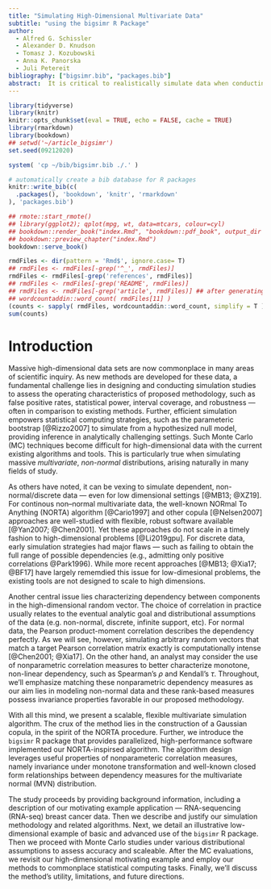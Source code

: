 ```yaml
--- 
title: "Simulating High-Dimensional Multivariate Data"
subtitle: "using the bigsimr R Package"
author:
  - Alfred G. Schissler
  - Alexander D. Knudson
  - Tomasz J. Kozubowski
  - Anna K. Panorska
  - Juli Petereit
bibliography: ["bigsimr.bib", "packages.bib"]
abstract:  It is critical to realistically simulate data when conducting Monte Carlo studies and methods. But measurements are often correlated and high dimensional in this era of big data, such as data obtained through high-throughput biomedical experiments. Due to computational complexity and a lack of user-friendly software available to simulate these massive multivariate constructions, researchers may resort to simulation designs that posit independence or perform arbitrary data transformations. This greatly diminishes insights into the empirical operating characteristics of any proposed methodology, such as false positive rates, statistical power, interval coverage, and robustness. This article introduces the `bigsimr` R package that provides a flexible, scaleable procedure to simulate high-dimensional random vectors with given marginal characteristics and dependency measures. We'll describe the functions included in the package, including multi-core and graphical-processing-unit accelerated algorithms to simulate random vectors, estimate correlation, and find close positive semi-definite matrices. Finally, we demonstrate the power of `bigsimr` by applying these functions to our motivating dataset --- RNA-sequencing data obtained from breast cancer tumor samples with sample size $n=1212$ patients and dimension $d =1026$.
---
```


<!-- keywords simulation multivariate models high-dimensional data R packages -->

```r
library(tidyverse)
library(knitr)
knitr::opts_chunk$set(eval = TRUE, echo = FALSE, cache = TRUE)
library(rmarkdown)
library(bookdown)
## setwd('~/article_bigsimr')
set.seed(09212020)
```

```r
system( 'cp ~/bib/bigsimr.bib ./.' )
```

```r
# automatically create a bib database for R packages
knitr::write_bib(c(
  .packages(), 'bookdown', 'knitr', 'rmarkdown'
), 'packages.bib')
```

```r
## rmote::start_rmote()
## library(ggplot2); qplot(mpg, wt, data=mtcars, colour=cyl)
## bookdown::render_book("index.Rmd", "bookdown::pdf_book", output_dir = "pdf")
## bookdown::preview_chapter("index.Rmd")
bookdown::serve_book()
```

```r
rmdFiles <- dir(pattern = 'Rmd$', ignore.case= T)
## rmdFiles <- rmdFiles[-grep('^_', rmdFiles)]
rmdFiles <- rmdFiles[-grep('references', rmdFiles)]
## rmdFiles <- rmdFiles[-grep('README', rmdFiles)]
## rmdFiles <- rmdFiles[-grep('article', rmdFiles)] ## after generating a single document
## wordcountaddin::word_count( rmdFiles[11] )
(counts <- sapply( rmdFiles, wordcountaddin::word_count, simplify = T ))
sum(counts)
```

# Introduction

Massive high-dimensional data sets are now commonplace in many areas of scientific inquiry.
As new methods are developed for these data, a fundamental challenge lies in designing and conducting simulation studies to assess the operating characteristics of proposed methodology, such as false positive rates, statistical power, interval coverage, and robustness --- often in comparison to existing methods.
Further, efficient simulation empowers statistical computing strategies, such as the parameteric bootstrap [@Rizzo2007] to simulate from a hypothesized null model, providing inference in analytically challenging settings.
Such Monte Carlo (MC) techniques become difficult for high-dimensional data with the current existing algorithms and tools.
This is particularly true when simulating massive *multivariate*, *non-normal* distributions, arising naturally in many fields of study.

As others have noted, it can be vexing to simulate dependent, non-normal/discrete data ---  even for low dimensional settings [@MB13; @XZ19].
For continous non--normal multivariate data, the well-known NORmal To Anything (NORTA) algorithm [@Cario1997] and other copula [@Nelsen2007] approaches are well-studied with flexible, robust software available [@Yan2007; @Chen2001].
Yet these approaches do not scale in a timely fashion to high-dimensional problems [@Li2019gpu]. 
For discrete data, early simulation strategies had major flaws --- such as failing to obtain the full range of possible dependencies (e.g., admitting only positive correlations @Park1996). 
While more recent approaches [@MB13; @Xia17; @BF17] have largely rememdied this issue for low-dimesional problems, the existing tools are not designed to scale to high dimensions.

Another central issue lies characterizing dependency between components in the high-dimensional random vector.
The choice of correlation in practice usually relates to the eventual analytic goal and distributional assumptions of the data (e.g. non-normal, discrete, infinite support, etc). 
<!-- Here we propose a scheme that ignores the analytic goal --- and, instead, aims to match the empirically-derived estimated correlation data and marginal characteristics.  -->
For normal data, the Pearson product-moment correlation describes the dependency perfectly.
As we will see, however, simulating arbitrary random vectors that match a target Pearson correlation matrix exactly is computationally intense [@Chen2001; @Xia17]. 
On the other hand, an analyst may consider the use of nonparametric correlation measures to better characterize monotone, non-linear dependency, such as Spearman's $\rho$ and Kendall's $\tau$.
Throughout, we'll emphasize matching these nonparametric dependency measures as our aim lies in modeling non-normal data and these rank-based measures possess invariance properties favorable in our proposed methodology.

With all this mind, we present a scalable, flexible multivariate simulation algorithm. 
The crux of the method lies in the construction of a Gaussian copula, in the spirit of the NORTA procedure.
Further, we introduce the `bigsimr` R package that provides parallelized, high-performance software implemented our NORTA-inspirsed algorithm.
The algorithm design leverages useful properties of nonparameteric correlation measures, namely invariance under monotone transformation and well-known closed form relationships between dependency measures for the multivariate normal (MVN) distribution. 

The study proceeds by providing background information, including a description of our motivating example application --- RNA-sequencing (RNA-seq) breast cancer data.
Then we describe and justify our simulation methodology and related algorithms.
Next, we detail an illustrative low-dimensional example of basic and advanced use of the `bigsimr` R package.
Then we proceed with Monte Carlo studies under various distributional assumptions to assess accuracy and scaleable.
After the MC evaluations, we revisit our high-dimensional motivating example and employ our methods to commonplace statistical computing tasks.
Finally, we'll discuss the method's utility, limitations, and future directions.

